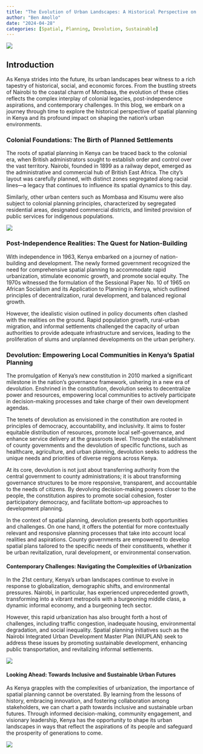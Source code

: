 ```yaml
---
title: "The Evolution of Urban Landscapes: A Historical Perspective on Spatial Planning in Kenya"
author: "Ben Amollo"
date: "2024-04-28"
categories: [Spatial, Planning, Devolution, Sustainable]
---
```


![](images/clipboard-3286030111.png)

## Introduction

As Kenya strides into the future, its urban landscapes bear witness to a rich tapestry of historical, social, and economic forces. From the bustling streets of Nairobi to the coastal charm of Mombasa, the evolution of these cities reflects the complex interplay of colonial legacies, post-independence aspirations, and contemporary challenges. In this blog, we embark on a journey through time to explore the historical perspective of spatial planning in Kenya and its profound impact on shaping the nation's urban environments.

### Colonial Foundations: The Birth of Planned Settlements

The roots of spatial planning in Kenya can be traced back to the colonial era, when British administrators sought to establish order and control over the vast territory. Nairobi, founded in 1899 as a railway depot, emerged as the administrative and commercial hub of British East Africa. The city's layout was carefully planned, with distinct zones segregated along racial lines—a legacy that continues to influence its spatial dynamics to this day.

Similarly, other urban centers such as Mombasa and Kisumu were also subject to colonial planning principles, characterized by segregated residential areas, designated commercial districts, and limited provision of public services for indigenous populations.

![](images/clipboard-1098802961.png)

### Post-Independence Realities: The Quest for Nation-Building

With independence in 1963, Kenya embarked on a journey of nation-building and development. The newly formed government recognized the need for comprehensive spatial planning to accommodate rapid urbanization, stimulate economic growth, and promote social equity. The 1970s witnessed the formulation of the Sessional Paper No. 10 of 1965 on African Socialism and its Application to Planning in Kenya, which outlined principles of decentralization, rural development, and balanced regional growth.

However, the idealistic vision outlined in policy documents often clashed with the realities on the ground. Rapid population growth, rural-urban migration, and informal settlements challenged the capacity of urban authorities to provide adequate infrastructure and services, leading to the proliferation of slums and unplanned developments on the urban periphery.

### Devolution: Empowering Local Communities in Kenya's Spatial Planning

The promulgation of Kenya's new constitution in 2010 marked a significant milestone in the nation's governance framework, ushering in a new era of devolution. Enshrined in the constitution, devolution seeks to decentralize power and resources, empowering local communities to actively participate in decision-making processes and take charge of their own development agendas.

The tenets of devolution as envisioned in the constitution are rooted in principles of democracy, accountability, and inclusivity. It aims to foster equitable distribution of resources, promote local self-governance, and enhance service delivery at the grassroots level. Through the establishment of county governments and the devolution of specific functions, such as healthcare, agriculture, and urban planning, devolution seeks to address the unique needs and priorities of diverse regions across Kenya.

At its core, devolution is not just about transferring authority from the central government to county administrations; it is about transforming governance structures to be more responsive, transparent, and accountable to the needs of citizens. By devolving decision-making powers closer to the people, the constitution aspires to promote social cohesion, foster participatory democracy, and facilitate bottom-up approaches to development planning.

In the context of spatial planning, devolution presents both opportunities and challenges. On one hand, it offers the potential for more contextually relevant and responsive planning processes that take into account local realities and aspirations. County governments are empowered to develop spatial plans tailored to the specific needs of their constituents, whether it be urban revitalization, rural development, or environmental conservation.

#### Contemporary Challenges: Navigating the Complexities of Urbanization

In the 21st century, Kenya's urban landscapes continue to evolve in response to globalization, demographic shifts, and environmental pressures. Nairobi, in particular, has experienced unprecedented growth, transforming into a vibrant metropolis with a burgeoning middle class, a dynamic informal economy, and a burgeoning tech sector.

However, this rapid urbanization has also brought forth a host of challenges, including traffic congestion, inadequate housing, environmental degradation, and social inequality. Spatial planning initiatives such as the Nairobi Integrated Urban Development Master Plan (NIUPLAN) seek to address these issues by promoting sustainable development, enhancing public transportation, and revitalizing informal settlements.

![](images/clipboard-3250115256.png)

#### Looking Ahead: Towards Inclusive and Sustainable Urban Futures

As Kenya grapples with the complexities of urbanization, the importance of spatial planning cannot be overstated. By learning from the lessons of history, embracing innovation, and fostering collaboration among stakeholders, we can chart a path towards inclusive and sustainable urban futures. Through informed decision-making, community engagement, and visionary leadership, Kenya has the opportunity to shape its urban landscapes in ways that reflect the aspirations of its people and safeguard the prosperity of generations to come.

![](images/clipboard-2315828273.png)
